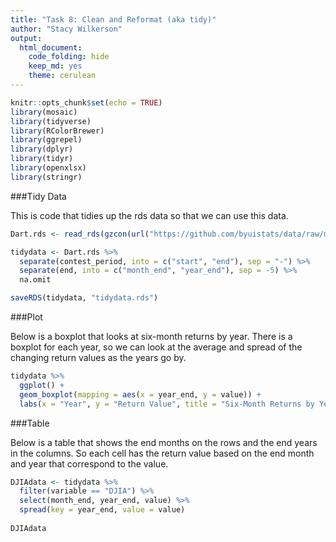 ```yaml
---
title: "Task 8: Clean and Reformat (aka tidy)"
author: "Stacy Wilkerson"
output: 
  html_document:
    code_folding: hide
    keep_md: yes
    theme: cerulean
---
```


```r
knitr::opts_chunk$set(echo = TRUE)
library(mosaic)
library(tidyverse)
library(RColorBrewer)
library(ggrepel)
library(dplyr)
library(tidyr)
library(openxlsx)
library(stringr)
```

###Tidy Data

This is code that tidies up the rds data so that we can use this data.

```r
Dart.rds <- read_rds(gzcon(url("https://github.com/byuistats/data/raw/master/Dart_Expert_Dow_6month_anova/Dart_Expert_Dow_6month_anova.RDS")))

tidydata <- Dart.rds %>%
  separate(contest_period, into = c("start", "end"), sep = "-") %>% 
  separate(end, into = c("month_end", "year_end"), sep = -5) %>%
  na.omit

saveRDS(tidydata, "tidydata.rds")
```

###Plot

Below is a boxplot that looks at six-month returns by year. There is a boxplot for each year, so we can look at the average and spread of the changing return values as the years go by. 

```r
tidydata %>% 
  ggplot() +
  geom_boxplot(mapping = aes(x = year_end, y = value)) + 
  labs(x = "Year", y = "Return Value", title = "Six-Month Returns by Year")
```

###Table

Below is a table that shows the end months on the rows and the end years in the columns. So each cell has the return value based on the end month and year that correspond to the value. 

```r
DJIAdata <- tidydata %>%
  filter(variable == "DJIA") %>%
  select(month_end, year_end, value) %>%
  spread(key = year_end, value = value)
  
DJIAdata
```






